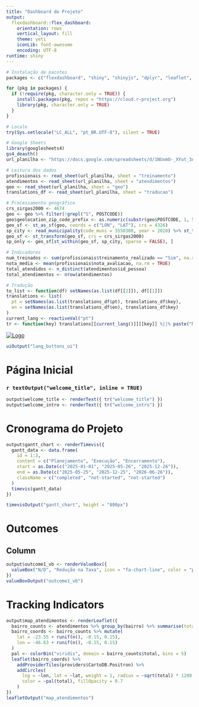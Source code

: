 ```yaml
---
title: "Dashboard do Projeto"
output:
  flexdashboard::flex_dashboard:
    orientation: rows
    vertical_layout: fill
    theme: yeti
    iconLib: font-awesome
    encoding: UTF-8
runtime: shiny
---
```


```r
# Instalação de pacotes
packages <- c("flexdashboard", "shiny", "shinyjs", "dplyr", "leaflet", "sf", "geobr", "htmlwidgets", "viridis", "timevis", "lubridate", "DT", "googlesheets4")

for (pkg in packages) {
  if (!require(pkg, character.only = TRUE)) {
    install.packages(pkg, repos = "https://cloud.r-project.org")
    library(pkg, character.only = TRUE)
  }
}

# Locale
try(Sys.setlocale("LC_ALL", "pt_BR.UTF-8"), silent = TRUE)

# Google Sheets
library(googlesheets4)
gs4_deauth()
url_planilha <- "https://docs.google.com/spreadsheets/d/1NUxmO-_XYut_3AwsdM9uMo9d9bFTHC47JYONnfbYsw8/edit?usp=sharing"

# Leitura dos dados
profissionais <- read_sheet(url_planilha, sheet = "treinamento")
atendimentos <- read_sheet(url_planilha, sheet = "atendimentos")
geo <- read_sheet(url_planilha, sheet = "geo")
translations_df <- read_sheet(url_planilha, sheet = "traducao")

# Processamento geográfico
crs_sirgas2000 <- 4674
geo <- geo %>% filter(!grepl("S", POSTCODE))
geo$geolocation_zip_code_prefix <- as.numeric(substr(geo$POSTCODE, 1, 5))
geo_sf <- st_as_sf(geo, coords = c("LON", "LAT"), crs = 4326)
sp_city <- read_municipality(code_muni = 3550308, year = 2020) %>% st_transform(crs = crs_sirgas2000)
geo_sf <- st_transform(geo_sf, crs = crs_sirgas2000)
sp_only <- geo_sf[st_within(geo_sf, sp_city, sparse = FALSE), ]

# Indicadores
num_treinados <- sum(profissionais$treinamento_realizado == "Sim", na.rm = TRUE)
nota_media <- mean(profissionais$nota_avaliacao, na.rm = TRUE)
total_atendidos <- n_distinct(atendimentos$id_pessoa)
total_atendimentos <- nrow(atendimentos)

# Tradução
to_list <- function(df) setNames(as.list(df[[2]]), df[[1]])
translations <- list(
  pt = setNames(as.list(translations_df$pt), translations_df$key),
  en = setNames(as.list(translations_df$en), translations_df$key)
)
current_lang <- reactiveVal("pt")
tr <- function(key) translations[[current_lang()]][[key]] %||% paste("Missing:", key)
```

<style>
.container-fluid { max-width: 98% !important; }
.lang-buttons { position: fixed; top: 10px; right: 20px; z-index: 1051; }
.lang-buttons .btn { padding: 4px 8px; font-size: 12px; }
</style>

<div class="logo-container">
  <a href="#"><img src="https://wiconnect.iadb.org/wp-content/uploads/2023/07/64ad685333e5720230711143355-1.png" alt="Logo" class="logo-left"></a>
</div>

```r
uiOutput("lang_buttons_ui")
```

<script>
Shiny.addCustomMessageHandler('setDocumentTitle', function(message) {
  document.title = message.title;
  $('.navbar-brand').text(message.title);
});
</script>

Página Inicial
=====================================

### `r textOutput("welcome_title", inline = TRUE)`

```r
output$welcome_title <- renderText({ tr("welcome_title") })
output$welcome_intro <- renderText({ tr("welcome_intro") })
```

Cronograma do Projeto
=====================================

```r
output$gantt_chart <- renderTimevis({
  gantt_data <- data.frame(
    id = 1:3,
    content = c("Planejamento", "Execução", "Encerramento"),
    start = as.Date(c("2025-01-01", "2025-05-26", "2025-12-26")),
    end = as.Date(c("2025-05-25", "2025-12-25", "2026-06-26")),
    className = c("completed", "not-started", "not-started")
  )
  timevis(gantt_data)
})

timevisOutput("gantt_chart", height = "800px")
```

Outcomes
=====================================

Column {.value-boxes}
-------------------------------------

```r
output$outcome1_vb <- renderValueBox({
  valueBox("N/D", "Redução na Taxa", icon = "fa-chart-line", color = "primary")
})
valueBoxOutput("outcome1_vb")
```

Tracking Indicators {.tabset}
=====================================

```r
output$map_atendimentos <- renderLeaflet({
  bairro_counts <- atendimentos %>% group_by(bairro) %>% summarise(total = n())
  bairro_coords <- bairro_counts %>% mutate(
    lat = -23.55 + runif(n(), -0.15, 0.15),
    lon = -46.63 + runif(n(), -0.15, 0.15)
  )
  pal <- colorBin("viridis", domain = bairro_counts$total, bins = 5)
  leaflet(bairro_coords) %>%
    addProviderTiles(providers$CartoDB.Positron) %>%
    addCircles(
      lng = ~lon, lat = ~lat, weight = 1, radius = ~sqrt(total) * 1200,
      color = ~pal(total), fillOpacity = 0.7
    )
})
leafletOutput("map_atendimentos")
```
